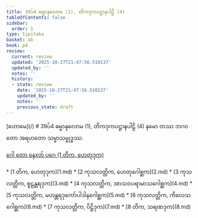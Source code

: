 ```yaml
---
title: 39ပ်4 ဓမ္မာနုလောမ (1), တိကဒုကပဋ္ဌာနပါဠိ (4)
tableOfContents: false
sidebar:
  order: 1
type: tipitaka
basket: ab
book: p4
review:
  current: review
  updated: '2025-10-27T21:47:56.510137'
  updated_by: ''
  notes: ''
  history:
  - state: review
    date: '2025-10-27T21:47:56.510137'
    updated_by: ''
    notes: ''
    previous_state: draft
---
```



<ReviewStatus review={frontmatter.review} showDetails={true} />

<HypothesisAnnotation frontmatter={frontmatter} />

<Paragraph type="center" book="p4">
[ဟောမေ](/)
</Paragraph>

<Paragraph type="center" book="p4">
# 39ပ်4 ဓမ္မာနုလောမ (1), တိကဒုကပဋ္ဌာနပါဠိ (4)
</Paragraph>

<Paragraph number="1" book="p4">
နမော တဿ ဘဂဝတော အရဟတော သမ္မာသမ္ဗုဒ္ဓဿ.

[ဂေါ တော နေxတ် ပဂေ (1 တိက, ဟေတုဒုက)](1.md)



</Paragraph>

<TableOfContents book="p4" section="39">
* [1 တိက, ဟေတုဒုက](1.md)
* [2 ကုသလတ္တိက, ဟေတုဂေါစ္ဆက](2.md)
* [3 ကုသလတ္တိက, စူဠန္တရဒုက](3.md)
* [4 ကုသလတ္တိက, အာသဝပရာမာသဂေါစ္ဆက](4.md)
* [5 ကုသလတ္တိက, မဟန္တရဒုကော်ပါဒါနဂေါစ္ဆက](5.md)
* [6 ကုသလတ္တိက, ကိလေသဂေါစ္ဆက](6.md)
* [7 ကုသလတ္တိက, ပိဋ္ဌိဒုက](7.md)
* [8 တိက, သရဏဒုက](8.md)
</TableOfContents>